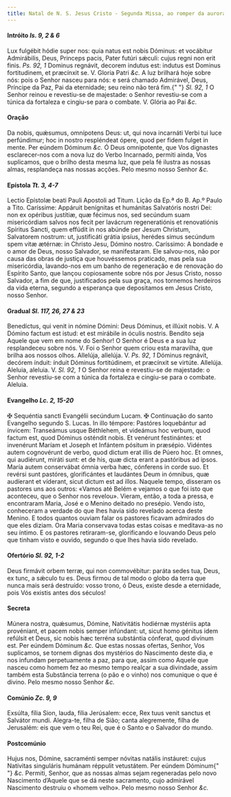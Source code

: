 ```yaml
---
title: Natal de N. S. Jesus Cristo - Segunda Missa, ao romper da aurora
---
```


#### Intróito <em>Is. 9, 2 & 6</em>

<div class="grid grid-cols-2 gap-5">
  <span class="text-justify">
    Lux fulgébit hódie super nos: quia natus est nobis Dóminus: et vocábitur
    Admirábilis, Deus, Princeps pacis, Pater futúri sǽculi: cujus regni non erit
    finis. <em>Ps. 92, 1</em> Dominus regnávit, decorem indutus est: indutus est
    Dominus fortitudinem, et præcínxit se. V. Gloria Patri <em>&c.</em>
  </span>
  <span class="text-justify">
    A luz brilhará hoje sobre nós: pois o Senhor nasceu para nós: e será chamado
    Admirável, Deus, Príncipe da Paz, Pai da eternidade; seu reino não terá fim.{" "}
    <em>Sl. 92, 1</em> O Senhor reinou e revestiu-se de majestade: o Senhor
    revestiu-se com a túnica da fortaleza e cingiu-se para o combate. V. Glória
    ao Pai <em>&c.</em>
  </span>
</div>

#### Oração

<div class="grid grid-cols-2 gap-5">
  <span class="text-justify">
    Da nobis, quǽsumus, omnípotens Deus: ut, qui nova incarnáti Verbi tui luce
    perfúndimur; hoc in nostro respléndeat ópere, quod per fidem fulget in
    mente. Per eúndem Dóminum <em>&c.</em>
  </span>
  <span class="text-justify">
    Ó Deus omnipotente, que Vos dignastes esclarecer-nos com a nova luz do Verbo
    Incarnado, permiti ainda, Vos suplicamos, que o brilho desta mesma luz, que
    pela fé ilustra as nossas almas, resplandeça nas nossas acções. Pelo mesmo
    nosso Senhor <em>&c.</em>
  </span>
</div>

#### Epístola <em>Tt. 3, 4-7</em>

<div class="grid grid-cols-2 gap-5">
  <span class="text-justify">
    Lectio Epístolæ beati Pauli Apostoli ad Titum.
  </span>
  <span class="text-justify">Lição da Ep.ª do B. Ap.º Paulo a Tito.</span>
  <span class="text-justify">
    Caríssime: Appáruit benígnitas et humánitas Salvatóris nostri Dei: non ex
    opéribus justítiæ, quæ fécimus nos, sed secúndum suam misericórdiam salvos
    nos fecit per lavácrum regeneratiónis et renovatiónis Spíritus Sancti, quem
    effúdit in nos abúnde per Jesum Christum, Salvatorem nostrum: ut,
    justificáti grátia ipsíus, herédes simus secúndum spem vitæ ætérnæ: in
    Christo Jesu, Dómino nostro.
  </span>
  <span class="text-justify">
    Caríssimo: A bondade e o amor de Deus, nosso Salvador, se manifestaram. Ele
    salvou-nos, não por causa das obras de justiça que houvéssemos praticado,
    mas pela sua misericórdia, lavando-nos em um banho de regeneração e de
    renovação do Espírito Santo, que lançou copiosamente sobre nós por Jesus
    Cristo, nosso Salvador, a fim de que, justificados pela sua graça, nos
    tornemos herdeiros da vida eterna, segundo a esperança que depositamos em
    Jesus Cristo, nosso Senhor.
  </span>
</div>

#### Gradual <em>Sl. 117, 26, 27 & 23</em>

<div class="grid grid-cols-2 gap-5">
  <span class="text-justify">
    Benedíctus, qui venit in nómine Dómini: Deus Dóminus, et illúxit nobis. V. A
    Dómino factum est istud: et est mirábile in óculis nostris.
  </span>
  <span class="text-justify">
    Bendito seja Aquele que vem em nome do Senhor! O Senhor é Deus e a sua luz
    resplandeceu sobre nós. V. Foi o Senhor quem criou esta maravilha, que
    brilha aos nossos olhos.
  </span>
  <span class="text-justify">
    Allelúja, allelúja. V. <em>Ps. 92, 1</em> Dóminus regnávit, decórem índuit:
    índuit Dóminus fortitúdinem, et præcínxit se virtúte. Allelúja.
  </span>
  <span class="text-justify">
    Aleluia, aleluia. V. <em>Sl. 92, 1</em> O Senhor reina e revestiu-se de
    majestade: o Senhor revestiu-se com a túnica da fortaleza e cingiu-se para o
    combate. Aleluia.
  </span>
</div>

#### Evangelho <em>Lc. 2, 15-20</em>

<div class="grid grid-cols-2 gap-5">
  <span class="text-justify">
    <span class="text-red-500">&#10016;</span> Sequéntia sancti Evangélii
    secúndum Lucam.
  </span>
  <span class="text-justify">
    <span class="text-red-500">&#10016;</span> Continuação do santo Evangelho
    segundo S. Lucas.
  </span>
  <span class="text-justify">
    In illo témpore: Pastóres loquebántur ad ínvicem: Transeámus usque
    Béthlehem, et videámus hoc verbum, quod factum est, quod Dóminus osténdit
    nobis. Et venérunt festinántes: et invenérunt Maríam et Joseph et Infántem
    pósitum in præsépio. Vidéntes autem cognovérunt de verbo, quod dictum erat
    illis de Púero hoc. Et omnes, qui audiérunt, miráti sunt: et de his, quæ
    dicta erant a pastóribus ad ipsos. María autem conservábat ómnia verba hæc,
    cónferens in corde suo. Et revérsi sunt pastóres, glorificántes et laudántes
    Deum in ómnibus, quæ audíerant et víderant, sicut dictum est ad illos.
  </span>
  <span class="text-justify">
    Naquele tempo, disseram os pastores uns aos outros: «Vamos até Belém e
    vejamos o que foi isto que aconteceu, que o Senhor nos revelou». Vieram,
    então, a toda a pressa, e encontraram Maria, José e o Menino deitado no
    presépio. Vendo isto, conheceram a verdade do que lhes havia sido revelado
    acerca deste Menino. E todos quantos ouviam falar os pastores ficavam
    admirados do que eles diziam. Ora Maria conservava todas estas coisas e
    meditava-as no seu íntimo. E os pastores retiraram-se, glorificando e
    louvando Deus pelo que tinham visto e ouvido, segundo o que lhes havia sido
    revelado.
  </span>
</div>

#### Ofertório <em>Sl. 92, 1-2</em>

<div class="grid grid-cols-2 gap-5">
  <span class="text-justify">
    Deus firmávit orbem terræ, qui non commovébitur: paráta sedes tua, Deus, ex
    tunc, a sǽculo tu es.
  </span>
  <span class="text-justify">
    Deus firmou de tal modo o globo da terra que nunca mais será destruído:
    vosso trono, ó Deus, existe desde a eternidade, pois Vós existis antes dos
    séculos!
  </span>
</div>

#### Secreta

<div class="grid grid-cols-2 gap-5">
  <span class="text-justify">
    Múnera nostra, quǽsumus, Dómine, Nativitátis hodiérnæ mystériis apta
    provéniant, et pacem nobis semper infúndant: ut, sicut homo génitus idem
    refúlsit et Deus, sic nobis hæc terréna substántia cónferat, quod divínum
    est. Per eúndem Dóminum <em>&c.</em>
  </span>
  <span class="text-justify">
    Que estas nossas ofertas, Senhor, Vos suplicamos, se tornem dignas dos
    mystérios do Nascimento deste dia, e nos infundam perpetuamente a paz, para
    que, assim como Aquele que nasceu como homem fez ao mesmo tempo realçar a
    sua divindade, assim também esta Substância terrena (o pão e o vinho) nos
    comunique o que é divino. Pelo mesmo nosso Senhor <em>&c.</em>
  </span>
</div>

#### Comúnio <em>Zc. 9, 9</em>

<div class="grid grid-cols-2 gap-5">
  <span class="text-justify">
    Exsúlta, fília Sion, lauda, fília Jerúsalem: ecce, Rex tuus venit sanctus et
    Salvátor mundi.
  </span>
  <span class="text-justify">
    Alegra-te, filha de Sião; canta alegremente, filha de Jerusalém: eis que vem
    o teu Rei, que é o Santo e o Salvador do mundo.
  </span>
</div>

#### Postcomúnio

<div class="grid grid-cols-2 gap-5">
  <span class="text-justify">
    Hujus nos, Dómine, sacraménti semper nóvitas natális instáuret: cujus
    Natívitas singuláris humánam réppulit vetustátem. Per eúndem Dóminum{" "}
    <em>&c.</em>
  </span>
  <span class="text-justify">
    Permiti, Senhor, que as nossas almas sejam regeneradas pelo novo Nascimento
    d’Aquele que se dá neste sacramento, cujo admirável Nascimento destruiu o
    «homem velho». Pelo mesmo nosso Senhor <em>&c.</em>
  </span>
</div>
